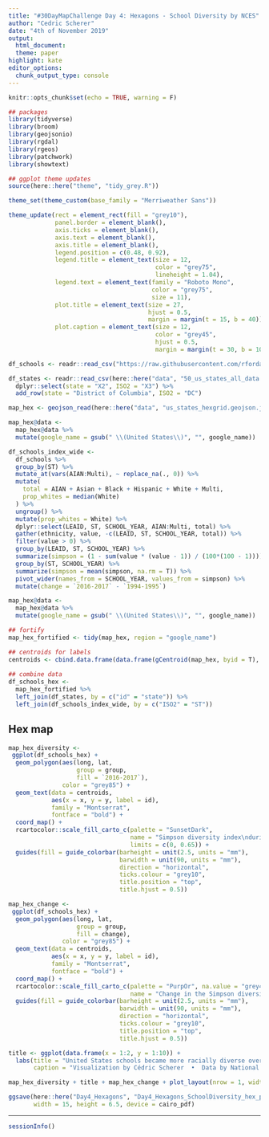 ```yaml
---
title: "#30DayMapChallenge Day 4: Hexagons - School Diversity by NCES"
author: "Cedric Scherer"
date: "4th of November 2019"
output:
  html_document:
  theme: paper
highlight: kate
editor_options:
  chunk_output_type: console
---
```

  
```r
knitr::opts_chunk$set(echo = TRUE, warning = F)
```

```r
## packages
library(tidyverse)
library(broom)
library(geojsonio)
library(rgdal)
library(rgeos)
library(patchwork)
library(showtext)

## ggplot theme updates
source(here::here("theme", "tidy_grey.R"))

theme_set(theme_custom(base_family = "Merriweather Sans"))

theme_update(rect = element_rect(fill = "grey10"),
             panel.border = element_blank(),
             axis.ticks = element_blank(),
             axis.text = element_blank(),
             axis.title = element_blank(),
             legend.position = c(0.48, 0.92),
             legend.title = element_text(size = 12, 
                                         color = "grey75",
                                         lineheight = 1.04),
             legend.text = element_text(family = "Roboto Mono", 
                                        color = "grey75", 
                                        size = 11),
             plot.title = element_text(size = 27,
                                       hjust = 0.5,
                                       margin = margin(t = 15, b = 40)),
             plot.caption = element_text(size = 12, 
                                         color = "grey45",
                                         hjust = 0.5,
                                         margin = margin(t = 30, b = 10)))
```

```r
df_schools <- readr::read_csv("https://raw.githubusercontent.com/rfordatascience/tidytuesday/master/data/2019/2019-09-24/school_diversity.csv")

df_states <- readr::read_csv(here::here("data", "50_us_states_all_data.csv"), col_names = F) %>% 
  dplyr::select(state = "X2", ISO2 = "X3") %>% 
  add_row(state = "District of Columbia", ISO2 = "DC")

map_hex <- geojson_read(here::here("data", "us_states_hexgrid.geojson.json"),  what = "sp")

map_hex@data <-
  map_hex@data %>%
  mutate(google_name = gsub(" \\(United States\\)", "", google_name))
```

```r
df_schools_index_wide <- 
  df_schools %>% 
  group_by(ST) %>% 
  mutate_at(vars(AIAN:Multi), ~ replace_na(., 0)) %>% 
  mutate(
    total = AIAN + Asian + Black + Hispanic + White + Multi,
    prop_whites = median(White)
  ) %>%
  ungroup() %>% 
  mutate(prop_whites = White) %>% 
  dplyr::select(LEAID, ST, SCHOOL_YEAR, AIAN:Multi, total) %>% 
  gather(ethnicity, value, -c(LEAID, ST, SCHOOL_YEAR, total)) %>% 
  filter(value > 0) %>% 
  group_by(LEAID, ST, SCHOOL_YEAR) %>% 
  summarize(simpson = (1 - sum(value * (value - 1)) / (100*(100 - 1)))) %>% 
  group_by(ST, SCHOOL_YEAR) %>% 
  summarize(simpson = mean(simpson, na.rm = T)) %>% 
  pivot_wider(names_from = SCHOOL_YEAR, values_from = simpson) %>% 
  mutate(change = `2016-2017` - `1994-1995`)

map_hex@data <-
  map_hex@data %>%
  mutate(google_name = gsub(" \\(United States\\)", "", google_name))

## fortify
map_hex_fortified <- tidy(map_hex, region = "google_name")

## centroids for labels
centroids <- cbind.data.frame(data.frame(gCentroid(map_hex, byid = T), id = map_hex@data$iso3166_2))
 
## combine data
df_schools_hex <- 
  map_hex_fortified %>%
  left_join(df_states, by = c("id" = "state")) %>% 
  left_join(df_schools_index_wide, by = c("ISO2" = "ST"))
```

## Hex map

```r
map_hex_diversity <-
 ggplot(df_schools_hex) +
  geom_polygon(aes(long, lat, 
                   group = group, 
                   fill = `2016-2017`), 
               color = "grey85") +
  geom_text(data = centroids, 
            aes(x = x, y = y, label = id),
            family = "Montserrat",
            fontface = "bold") +
  coord_map() +
  rcartocolor::scale_fill_carto_c(palette = "SunsetDark", 
                                  name = "Simpson diversity index\nduring the 2016/17 school year",
                                  limits = c(0, 0.65)) +
  guides(fill = guide_colorbar(barheight = unit(2.5, units = "mm"),  
                               barwidth = unit(90, units = "mm"),
                               direction = "horizontal",
                               ticks.colour = "grey10",
                               title.position = "top",
                               title.hjust = 0.5))

map_hex_change <-
 ggplot(df_schools_hex) +
  geom_polygon(aes(long, lat, 
                   group = group, 
                   fill = change), 
               color = "grey85") +
  geom_text(data = centroids, 
            aes(x = x, y = y, label = id),
            family = "Montserrat",
            fontface = "bold") +
  coord_map() +
  rcartocolor::scale_fill_carto_c(palette = "PurpOr", na.value = "grey45",
                                  name = "Change in the Simpson diversity index\ncompared to the 1994/95 school year") +
  guides(fill = guide_colorbar(barheight = unit(2.5, units = "mm"),  
                               barwidth = unit(90, units = "mm"),
                               direction = "horizontal",
                               ticks.colour = "grey10",
                               title.position = "top",
                               title.hjust = 0.5))

title <- ggplot(data.frame(x = 1:2, y = 1:10)) +
  labs(title = "United States schools became more racially diverse over the last decades",
       caption = "Visualization by Cédric Scherer  •  Data by National Center for Education Statistics (NCES)")

map_hex_diversity + title + map_hex_change + plot_layout(nrow = 1, widths = c(1, 0.01, 1))

ggsave(here::here("Day4_Hexagons", "Day4_Hexagons_SchoolDiversity_hex_purp.pdf"), 
       width = 15, height = 6.5, device = cairo_pdf)
```

***
  
```r
sessionInfo()
```
